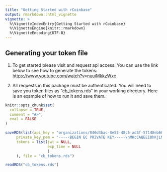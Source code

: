 ```yaml
---
title: "Getting Started with rCoinbase"
output: rmarkdown::html_vignette
vignette: >
  %\VignetteIndexEntry{Getting Started with rCoinbase}
  %\VignetteEngine{knitr::rmarkdown}
  %\VignetteEncoding{UTF-8}
---
```

## Generating your token file

1. To get started please visit \donttest{coinbase} and request api access. You can use the link below to see how to generate the tokens: <https://www.youtube.com/watch?v=nuuiMkkzWxc>

2. All requests in this package must be authenticated. You will need to save you token files as "cb_tokens.rds" in your working directory. Here is an example of how to run it and save them.

```r
knitr::opts_chunk$set(
  collapse = TRUE,
  comment = "#>",
  eval = FALSE
)

saveRDS(list(api_key = "organizations/846d3bac-8e52-48c5-ad3f-57148eb60e57/apiKeys/4f928e1a-8dad-4826-9484-47a7d8346daf",
     private_key_pem = "-----BEGIN EC PRIVATE KEY-----\nMHcCAQEEIOhKjLMRYbgFRHJT33YK6O4qzQuDQyitSQ8dJmqas2U2oAoGCCqGSM49\nAwEHoUQDQgAETJXuT5cMbf1/s3BxZLb6VaYpcOCo7X5dhw2VHsNhHcd+BJ4D2Pfc\nUlvGdvsioLGemGBbifqIlf1Nz3INKUoa+w==\n-----END EC PRIVATE KEY-----\n",
     tokens = list(jwt = NULL,
                   exp_time = NULL
                   )
     ), file = "cb_tokens.rds")

readRDS("cb_tokens.rds")
```

